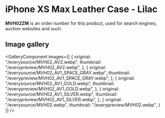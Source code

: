 
# iPhone XS Max Leather Case - Lilac

<Callout type='info' emoji='👉🏻'>**MVH02ZM** is an order number for this product, used for search engines, auction websites and such.</Callout>

## Image gallery

<GalleryComponent
    images={[
      {
        original: "/everysource/MVH02_AV2.webp",
        thumbnail: "/everypreview/MVH02_AV2.webp",
      },
      {
        original: "/everysource/MVH02_AV1_SPACE_GRAY.webp",
        thumbnail: "/everypreview/MVH02_AV1_SPACE_GRAY.webp",
      },
      {
        original: "/everysource/MVH02_AV1_GOLD.webp",
        thumbnail: "/everypreview/MVH02_AV1_GOLD.webp",
      },
      {
        original: "/everysource/MVH02_AV1_SILVER.webp",
        thumbnail: "/everypreview/MVH02_AV1_SILVER.webp",
      },
      {
        original: "/everysource/MVH02.webp",
        thumbnail: "/everypreview/MVH02.webp",
      }
    ]}
  />
